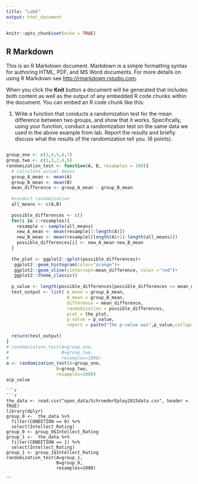 ```yaml
---
title: "Lab6"
output: html_document
---
```


```r
knitr::opts_chunk$set(echo = TRUE)
```

## R Markdown

This is an R Markdown document. Markdown is a simple formatting syntax for authoring HTML, PDF, and MS Word documents. For more details on using R Markdown see <http://rmarkdown.rstudio.com>.

When you click the **Knit** button a document will be generated that includes both content as well as the output of any embedded R code chunks within the document. You can embed an R code chunk like this:

1. Write a function that conducts a randomization test for the mean difference between two groups, and show that it works. Specifically, using your function, conduct a randomization test on the same data we used in the above example from lab. Report the results and briefly discuss what the results of the randomization tell you. (6 points).
```r
```


```r
group_one <- c(3,4,5,6,7)
group_two <- c(5,3,2,4,6)
randomization_test <- function(A, B, resamples = 100){
  # calculate actual means
  group_A_mean <- mean(A)
  group_B_mean <- mean(B)
  mean_difference <- group_A_mean - group_B_mean
  
  #conduct randomization
  all_means <- c(A,B)
  
  possible_differences <- c()
  for(i in 1:resamples){
    resample <- sample(all_means)
    new_A_mean <- mean(resample[1:length(A)])
    new_B_mean <- mean(resample[(length(A)+1):length(all_means)])
    possible_differences[i] <- new_A_mean-new_B_mean
  }
  
  the_plot <- ggplot2::qplot(possible_differences)+
   ggplot2::geom_histogram(color="orange")+
   ggplot2::geom_vline(xintercept=mean_difference, color ="red")+
   ggplot2::theme_classic()
  
  p_value <- length(possible_differences[possible_differences >= mean_difference])/resamples
  test_output <- list( A_mean = group_A_mean,
                       B_mean = group_B_mean,
                       difference = mean_difference,
                       randomization = possible_differences,
                       plot = the_plot,
                       p_value = p_value,
                       report = paste("The p-value was",p_value,collapse = " "))
  
  return(test_output)
}
# randomization_test(A=group_one,
#                    B=group_two,
#                    resamples=1000)
a <- randomization_test(A=group_one,
                   B=group_two,
                   resamples=1000)
a$p_value
```
```
```r
```r
the_data <- read.csv("open_data/SchroederEpley2015data.csv", header = TRUE)
library(dplyr)
group_0 <-  the_data %>%
  filter(CONDITION == 0) %>%
  select(Intellect_Rating)
group_0 <- group_0$Intellect_Rating
group_1 <-  the_data %>%
  filter(CONDITION == 1) %>%
  select(Intellect_Rating)
group_1 <- group_1$Intellect_Rating
randomization_test(A=group_1,
                   B=group_0,
                   resamples=1000)
```
```

